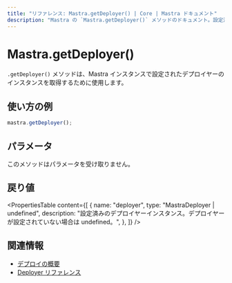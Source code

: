 ```yaml
---
title: "リファレンス: Mastra.getDeployer() | Core | Mastra ドキュメント"
description: "Mastra の `Mastra.getDeployer()` メソッドのドキュメント。設定済みのデプロイヤーインスタンスを取得します。"
---
```


# Mastra.getDeployer()

`.getDeployer()` メソッドは、Mastra インスタンスで設定されたデプロイヤーのインスタンスを取得するために使用します。

## 使い方の例

```typescript copy
mastra.getDeployer();
```

## パラメータ

このメソッドはパラメータを受け取りません。

## 戻り値

<PropertiesTable
  content={[
    {
      name: "deployer",
      type: "MastraDeployer | undefined",
      description: "設定済みのデプロイヤーインスタンス。デプロイヤーが設定されていない場合は undefined。",
    },
  ]}
/>

## 関連情報

- [デプロイの概要](../../docs/deployment/overview.mdx)
- [Deployer リファレンス](../../reference/deployer/deployer.mdx)